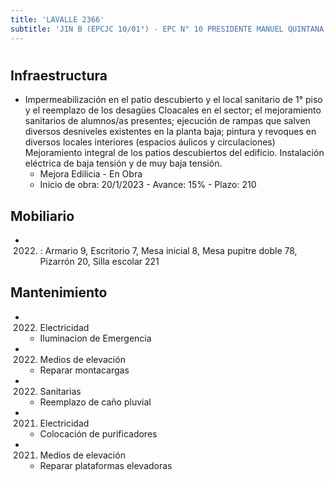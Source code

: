 ```yaml
---
title: 'LAVALLE 2366'
subtitle: 'JIN B (EPCJC 10/01°) - EPC N° 10 PRESIDENTE MANUEL QUINTANA - EPA N° 10 PRESIDENTE MANUEL QUINTANA'
---
```


#
## Infraestructura

* Impermeabilización en el patio descubierto y el local sanitario de 1° piso y el reemplazo de los desagües
Cloacales en el sector; el mejoramiento sanitarios de alumnos/as presentes; ejecución de rampas que salven diversos desniveles existentes en la planta baja;  pintura y revoques en diversos locales interiores (espacios áulicos y circulaciones)
Mejoramiento integral de los patios descubiertos del edificio. Instalación eléctrica de baja tensión y de muy baja tensión. 
    + Mejora Edilicia - En Obra 
    + Inicio de obra: 20/1/2023 - Avance: 15% - Plazo: 210 



## Mobiliario

*  (2022) : Armario 9, Escritorio 7, Mesa inicial 8, Mesa pupitre doble 78, Pizarrón 20, Silla escolar 221 





## Mantenimiento

*  (2022) Electricidad 
    + Iluminacion de  Emergencia

*  (2022) Medios de elevación 
    + Reparar montacargas

*  (2022) Sanitarias 
    + Reemplazo de caño pluvial

*  (2021) Electricidad 
    + Colocación de purificadores

*  (2021) Medios de elevación 
    + Reparar plataformas elevadoras






